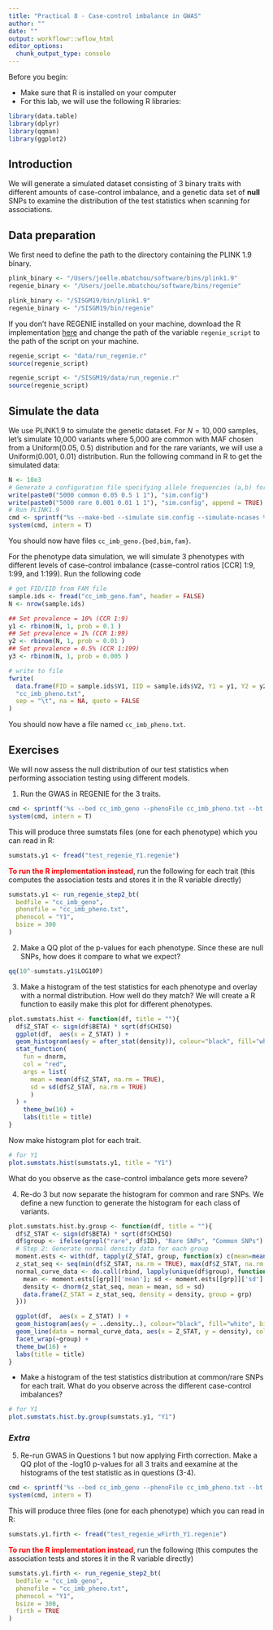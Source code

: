 ```yaml
---
title: "Practical 8 - Case-control imbalance in GWAS"
author: ""
date: ""
output: workflowr::wflow_html
editor_options:
  chunk_output_type: console
---
```

Before you begin:

* Make sure that R is installed on your computer
* For this lab, we will use the following R libraries:
```r
library(data.table)
library(dplyr)
library(qqman)
library(ggplot2)
```

## Introduction
We will generate a simulated dataset consisting of 3 binary traits with different amounts of case-control imbalance, and a genetic data set of **null** SNPs to examine the distribution of the test statistics when  scanning for associations.

## Data preparation
We first need to define the path to the directory containing the PLINK 1.9 binary.
```r
plink_binary <- "/Users/joelle.mbatchou/software/bins/plink1.9" 
regenie_binary <- "/Users/joelle.mbatchou/software/bins/regenie"
```

```r
plink_binary <- "/SISGM19/bin/plink1.9" 
regenie_binary <- "/SISGM19/bin/regenie" 
```

If you don't have REGENIE installed on your machine, download the R implementation
[here](https://gatech.box.com/s/k7yk3tpqlekuc7zh6xquyjh9vbvumcx7) and change the path of the variable `regenie_script` to the path of the script on your machine.
```r
regenie_script <- "data/run_regenie.r"
source(regenie_script)
```

```r
regenie_script <- "/SISGM19/data/run_regenie.r"
source(regenie_script)
```



## Simulate the data
We use PLINK1.9 to simulate the genetic dataset. For $N=10,000$ samples, let's simulate 10,000 variants where 5,000 are common with MAF chosen from a Uniform(0.05, 0.5) distribution and for the rare variants, we will use a Uniform(0.001, 0.01) distribution. Run the following command in R to get the simulated data:
```r
N <- 10e3
# Generate a configuration file specifying allele frequencies (a,b) for Uniform(a,b) distribution
write(paste0("5000 common 0.05 0.5 1 1"), "sim.config")
write(paste0("5000 rare 0.001 0.01 1 1"), "sim.config", append = TRUE)
# Run PLINK1.9
cmd <- sprintf("%s --make-bed --simulate sim.config --simulate-ncases %d --simulate-ncontrols 0 --simulate-prevalence 0.1  --out cc_imb_geno", plink_binary, N)
system(cmd, intern = T)
```
You should now have files `cc_imb_geno.{bed,bim,fam}`.

For the phenotype data simulation, we will simulate 3 phenotypes with different levels of case-control imbalance (casse-control ratios [CCR] 1:9, 1:99, and 1:199). Run the following code
```r
# get FID/IID from FAM file
sample.ids <- fread("cc_imb_geno.fam", header = FALSE)
N <- nrow(sample.ids)

## Set prevalence = 10% (CCR 1:9)
y1 <- rbinom(N, 1, prob = 0.1 )
## Set prevalence = 1% (CCR 1:99)
y2 <- rbinom(N, 1, prob = 0.01 )
## Set prevalence = 0.5% (CCR 1:199)
y3 <- rbinom(N, 1, prob = 0.005 )

# write to file
fwrite(
  data.frame(FID = sample.ids$V1, IID = sample.ids$V2, Y1 = y1, Y2 = y2, Y3 = y3),
  "cc_imb_pheno.txt", 
  sep = "\t", na = NA, quote = FALSE
)
```
You should now have a file named `cc_imb_pheno.txt`.

## Exercises
We will now assess the null distribution of our test statistics when performing association testing using different models.

1.  Run the GWAS in REGENIE for the 3 traits.
```r
cmd <- sprintf('%s --bed cc_imb_geno --phenoFile cc_imb_pheno.txt --bt --step 2 --bsize 2000 --ignore-pred --out test_regenie', regenie_binary)
system(cmd, intern = T)
```
This will produce three sumstats files (one for each phenotype) which you can read in R:
```r
sumstats.y1 <- fread("test_regenie_Y1.regenie") 
```


**<span style="color: red;"> To run the R implementation instead</span>**, run the following for each trait (this computes the association tests and stores it in the R variable directly)
```r
sumstats.y1 <- run_regenie_step2_bt(
  bedfile = "cc_imb_geno",
  phenofile = "cc_imb_pheno.txt",
  phenocol = "Y1",
  bsize = 300
) 
```

2. Make a QQ plot of the p-values for each phenotype. Since these are null SNPs, how does it compare to what we expect? 
```r
qq(10^-sumstats.y1$LOG10P)
```

3. Make a histogram of the test statistics for each phenotype and overlay with a normal distribution. How well do they match? We will create a R function to easily make this plot for different phenotypes. 
```r
plot.sumstats.hist <- function(df, title = ""){
  df$Z_STAT <- sign(df$BETA) * sqrt(df$CHISQ)
  ggplot(df,  aes(x = Z_STAT) ) +
  geom_histogram(aes(y = after_stat(density)), colour="black", fill="white", bins = 100) +
  stat_function(
    fun = dnorm, 
    col = "red",
    args = list(
      mean = mean(df$Z_STAT, na.rm = TRUE), 
      sd = sd(df$Z_STAT, na.rm = TRUE)
      )
  ) +
    theme_bw(16) +
    labs(title = title)
}
```

Now make histogram plot for each trait.
```r
# for Y1
plot.sumstats.hist(sumstats.y1, title = "Y1")
```

What do you observe as the case-control imbalance gets more severe?

4. Re-do 3 but now separate the histogram for common and rare SNPs. We define a new function to generate the histogram for each class of variants.
```r
plot.sumstats.hist.by.group <- function(df, title = ""){
  df$Z_STAT <- sign(df$BETA) * sqrt(df$CHISQ)
  df$group <- ifelse(grepl("rare", df$ID), "Rare SNPs", "Common SNPs")
  # Step 2: Generate normal density data for each group
  moment.ests <- with(df, tapply(Z_STAT, group, function(x) c(mean=mean(x, na.rm = TRUE), sd=sd(x, na.rm = TRUE))))
  z_stat_seq <- seq(min(df$Z_STAT, na.rm = TRUE), max(df$Z_STAT, na.rm = TRUE), length.out = 100)
  normal_curve_data <- do.call(rbind, lapply(unique(df$group), function(grp) {
    mean <- moment.ests[[grp]]['mean']; sd <- moment.ests[[grp]]['sd']
    density <- dnorm(z_stat_seq, mean = mean, sd = sd)
    data.frame(Z_STAT = z_stat_seq, density = density, group = grp)
  }))

  ggplot(df,  aes(x = Z_STAT) ) +
  geom_histogram(aes(y = ..density..), colour="black", fill="white", bins = 100) +
  geom_line(data = normal_curve_data, aes(x = Z_STAT, y = density), col = "red", size = 1) +
  facet_wrap(~group) +
  theme_bw(16) +
  labs(title = title)
}
```

* Make a histogram of the test statistics distribution at common/rare SNPs for each trait. What do you observe across the different case-control imbalances?
```r
# for Y1
plot.sumstats.hist.by.group(sumstats.y1, "Y1")
```

### *Extra*

5. Re-run GWAS in Questions 1 but now applying Firth correction. Make a QQ plot of the -log10 p-values for all 3 traits and eexamine at the histograms of the test statistic as in questions (3-4). 
```r
cmd <- sprintf('%s --bed cc_imb_geno --phenoFile cc_imb_pheno.txt --bt --step 2 --bsize 2000 --firth --approx --ignore-pred --out test_regenie_wFirth', regenie_binary)
system(cmd, intern = T)
```

This will produce three files (one for each phenotype) which you can read in R: 
```r
sumstats.y1.firth <- fread("test_regenie_wFirth_Y1.regenie") 
```

**<span style="color: red;"> To run the R implementation instead</span>**, run the following (this computes the association tests and stores it in the R variable directly)
```r
sumstats.y1.firth <- run_regenie_step2_bt(
  bedfile = "cc_imb_geno",
  phenofile = "cc_imb_pheno.txt",
  phenocol = "Y1",
  bsize = 300,
  firth = TRUE
) 
```

